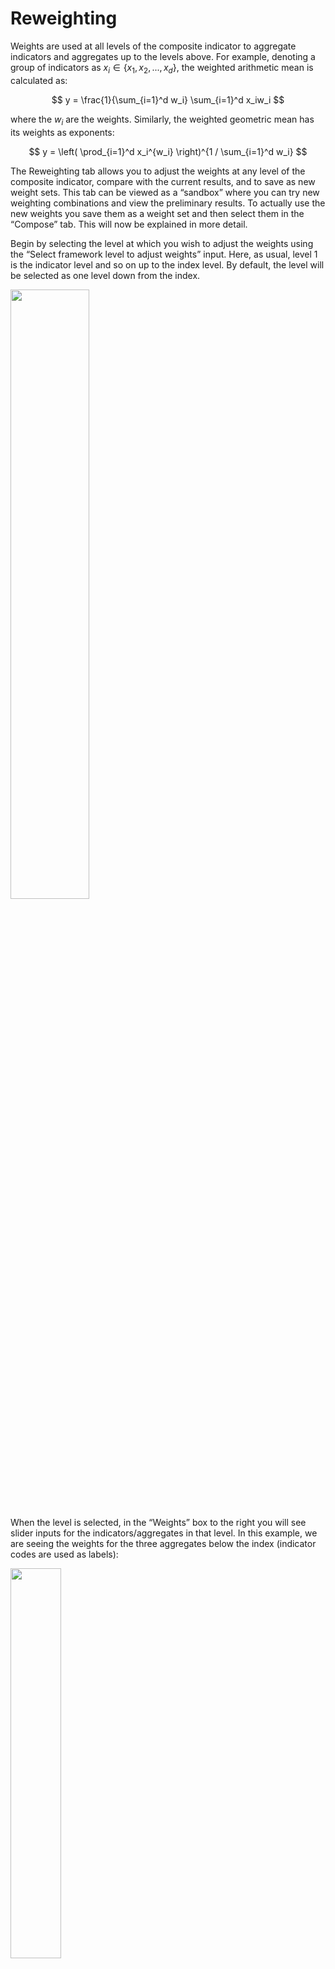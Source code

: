 # Reweighting {#sec-reweighting}

Weights are used at all levels of the composite indicator to aggregate indicators and aggregates up to the levels above. For example, denoting a group of indicators as $x_i \in \{x_1, x_2, ... , x_d \}$, the weighted arithmetic mean is calculated as:

$$ y = \frac{1}{\sum_{i=1}^d w_i} \sum_{i=1}^d x_iw_i $$

where the $w_i$ are the weights. Similarly, the weighted geometric mean has its weights as exponents:

$$ y = \left( \prod_{i=1}^d x_i^{w_i} \right)^{1 / \sum_{i=1}^d w_i} $$

The Reweighting tab allows you to adjust the weights at any level of the composite indicator, compare with the current results, and to save as new weight sets. This tab can be viewed as a "sandbox" where you can try new weighting combinations and view the preliminary results. To actually use the new weights you save them as a weight set and then select them in the "Compose" tab. This will now be explained in more detail.

Begin by selecting the level at which you wish to adjust the weights using the "Select framework level to adjust weights" input. Here, as usual, level 1 is the indicator level and so on up to the index level. By default, the level will be selected as one level down from the index.

![](figs/reweighting_1.png){width="50%"}

When the level is selected, in the "Weights" box to the right you will see slider inputs for the indicators/aggregates in that level. In this example, we are seeing the weights for the three aggregates below the index (indicator codes are used as labels):

![](figs/reweighting_2.png){width="40%"}

These sliders can be used to adjust the weights to the desired values. Remember that weights are relative and will be rescaled to sum to 1 within each aggregation group.

To see the results with the selected weights, click the "Recalculate" button in the side panel: this will calculate the new results at the index level and display in a comparison table:

![](figs/reweighting_3.png){width="100%"}

This table will show the ranks of the units using the new weights, compared to the ranks using the weight-set selected in the "Compose" tab, along with the rank differences and absolute rank differences, which can be sorted using the table headers. It may be of interest, for example, to look for the units with the greatest absolute rank change as a result of the new weights.

Importantly, the reweighted results generated in this tab are generated in parallel to the main results (which come from the "Compose" tab) for the purposes of experimentation, and exist only within the Reweighting tab. To actually apply these new weights to your composite indicator you must do the following:

1. Go to the "Save weights" box in the side panel, enter a name for your new set of weights, and click "Save". NOTE: this will only work if you have clicked "Recalculate" first.
2. Go back to the "Compose" tab, select the new weight set in the "Weight set" drop-down, and click "Run".

Having done this, your new weight set is now "active" in the rest of the app and the new results will be reflected in all the visualisation tabs and so on.

There is no limit on the number of weight sets that you can create, but it is important to realise that the composite indicator results are generated from the Compose tab, whereas the Reweighting tab is a sandbox for creating new weight sets.

